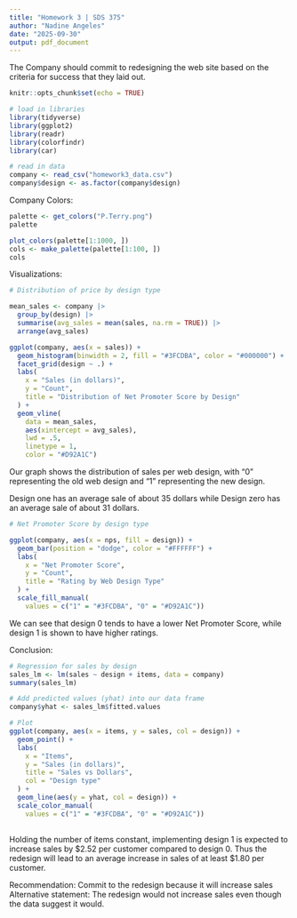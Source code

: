 ```yaml
---
title: "Homework 3 | SDS 375"
author: "Nadine Angeles"
date: "2025-09-30"
output: pdf_document
---
```


The Company should commit to redesigning the web site based on the criteria for success that they laid out.
```r
knitr::opts_chunk$set(echo = TRUE)

# load in libraries
library(tidyverse)
library(ggplot2)
library(readr)
library(colorfindr)
library(car)

# read in data
company <- read_csv("homework3_data.csv")
company$design <- as.factor(company$design)
```

Company Colors:
```r
palette <- get_colors("P.Terry.png")
palette

plot_colors(palette[1:1000, ])
cols <- make_palette(palette[1:100, ])
cols

```

Visualizations:
```r

# Distribution of price by design type

mean_sales <- company |>
  group_by(design) |>
  summarise(avg_sales = mean(sales, na.rm = TRUE)) |>
  arrange(avg_sales)

ggplot(company, aes(x = sales)) +
  geom_histogram(binwidth = 2, fill = "#3FCDBA", color = "#000000") +
  facet_grid(design ~ .) +
  labs(
    x = "Sales (in dollars)",
    y = "Count",
    title = "Distribution of Net Promoter Score by Design"
  ) +
  geom_vline(
    data = mean_sales,
    aes(xintercept = avg_sales),
    lwd = .5,
    linetype = 1,
    color = "#D92A1C")


```

Our graph shows the distribution of sales per web design, with "0" representing the old web design and "1" representing the new design.

Design one has an average sale of about 35 dollars while Design zero has an average sale of about 31 dollars.

```r
# Net Promoter Score by design type

ggplot(company, aes(x = nps, fill = design)) +
  geom_bar(position = "dodge", color = "#FFFFFF") +
  labs(
    x = "Net Promoter Score",
    y = "Count",
    title = "Rating by Web Design Type"
  ) +
  scale_fill_manual(
    values = c("1" = "#3FCDBA", "0" = "#D92A1C"))

```

We can see that design 0 tends to have a lower Net Promoter Score, while design 1 is shown to have higher ratings.

Conclusion:
```r
# Regression for sales by design 
sales_lm <- lm(sales ~ design + items, data = company)
summary(sales_lm)

# Add predicted values (yhat) into our data frame
company$yhat <- sales_lm$fitted.values

# Plot
ggplot(company, aes(x = items, y = sales, col = design)) +
  geom_point() +
  labs(
    x = "Items",
    y = "Sales (in dollars)",
    title = "Sales vs Dollars",
    col = "Design type"
  ) +
  geom_line(aes(y = yhat, col = design)) +
  scale_color_manual(
    values = c("1" = "#3FCDBA", "0" = "#D92A1C"))
  
```
Holding the number of items constant, implementing design 1 is expected to increase sales by $2.52 per customer compared to design 0. 
Thus the redesign will lead to an average increase in sales of at least $1.80 per customer.



Recommendation:
Commit to the redesign because it will increase sales
Alternative statement:
The redesign would not increase sales even though the data suggest it would.
